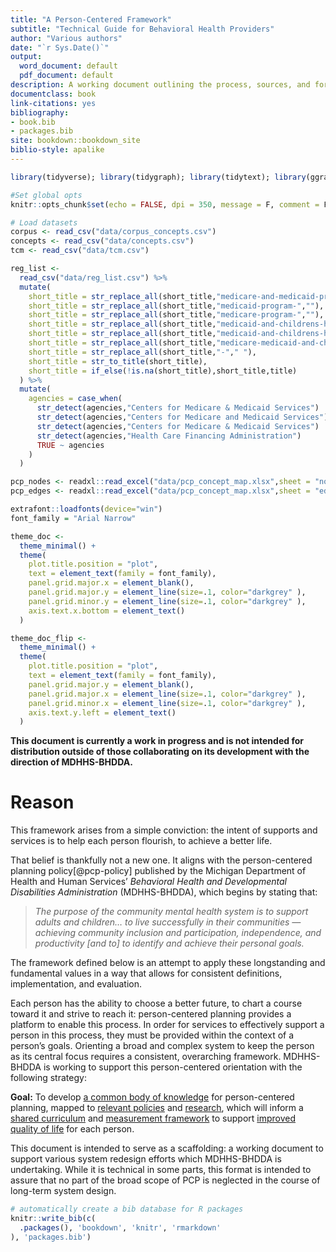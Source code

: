 ```yaml
--- 
title: "A Person-Centered Framework"
subtitle: "Technical Guide for Behavioral Health Providers"
author: "Various authors"
date: "`r Sys.Date()`"
output:
  word_document: default
  pdf_document: default
description: A working document outlining the process, sources, and formation of a comprehensive body of knowledge for person-centered planning.
documentclass: book
link-citations: yes
bibliography:
- book.bib
- packages.bib
site: bookdown::bookdown_site
biblio-style: apalike
---
```


```r
library(tidyverse); library(tidygraph); library(tidytext); library(ggraph)

#Set global opts
knitr::opts_chunk$set(echo = FALSE, dpi = 350, message = F, comment = F)

# Load datasets
corpus <- read_csv("data/corpus_concepts.csv")
concepts <- read_csv("data/concepts.csv")
tcm <- read_csv("data/tcm.csv")

reg_list <- 
  read_csv("data/reg_list.csv") %>%
  mutate(
    short_title = str_replace_all(short_title,"medicare-and-medicaid-programs-",""),
    short_title = str_replace_all(short_title,"medicaid-program-",""),
    short_title = str_replace_all(short_title,"medicare-program-",""),
    short_title = str_replace_all(short_title,"medicaid-and-childrens-health-insurance-programs-",""),
    short_title = str_replace_all(short_title,"medicaid-and-childrens-health-insurance-program-",""),
    short_title = str_replace_all(short_title,"medicare-medicaid-and-childrens-health-insurance-programs",""),
    short_title = str_replace_all(short_title,"-"," "),
    short_title = str_to_title(short_title),
    short_title = if_else(!is.na(short_title),short_title,title)
  ) %>%
  mutate(
    agencies = case_when(
      str_detect(agencies,"Centers for Medicare & Medicaid Services")   ~ "CMS",
      str_detect(agencies,"Centers for Medicare and Medicaid Services") ~ "CMS",
      str_detect(agencies,"Centers for Medicare & Medicaid Services")   ~ "CMS",
      str_detect(agencies,"Health Care Financing Administration")       ~ "CMS",
      TRUE ~ agencies
    )
  ) 

pcp_nodes <- readxl::read_excel("data/pcp_concept_map.xlsx",sheet = "nodes")
pcp_edges <- readxl::read_excel("data/pcp_concept_map.xlsx",sheet = "edges")

```

```r
extrafont::loadfonts(device="win")
font_family = "Arial Narrow"

theme_doc <- 
  theme_minimal() + 
  theme(
    plot.title.position = "plot",
    text = element_text(family = font_family),
    panel.grid.major.x = element_blank(),
    panel.grid.major.y = element_line(size=.1, color="darkgrey" ),
    panel.grid.minor.y = element_line(size=.1, color="darkgrey" ),
    axis.text.x.bottom = element_text()
  )

theme_doc_flip <- 
  theme_minimal() + 
  theme(
    plot.title.position = "plot",
    text = element_text(family = font_family),
    panel.grid.major.y = element_blank(),
    panel.grid.major.x = element_line(size=.1, color="darkgrey" ),
    panel.grid.minor.x = element_line(size=.1, color="darkgrey" ),
    axis.text.y.left = element_text()
  )
```

**This document is currently a work in progress and is not intended for distribution outside of those collaborating on its development with the direction of MDHHS-BHDDA.**

# Reason
 
This framework arises from a simple conviction: the intent of supports and services is to help each person flourish, to achieve a better life.

That belief is thankfully not a new one.  It aligns with the person-centered planning policy[@pcp-policy] published by the Michigan Department of Health and Human Services' *Behavioral Health and Developmental Disabilities Administration* (MDHHS-BHDDA), which begins by stating that:

> *The purpose of the community mental health system is to support adults and children... to live successfully in their communities — achieving community inclusion and participation, independence, and productivity [and to] to identify and achieve their personal goals.*

The framework defined below is an attempt to apply these longstanding and fundamental values in a way that allows for consistent definitions, implementation, and evaluation.   

Each person has the ability to choose a better future, to chart a course toward it and strive to reach it: person-centered planning provides a platform to enable this process.  In order for services to effectively support a person in this process, they must be provided within the context of a person's goals. Orienting a broad and complex system to keep the person as its central focus requires a consistent, overarching framework.  MDHHS-BHDDA is working to support this person-centered orientation with the following strategy:

**Goal:** To develop [a common body of knowledge](#bok) for person-centered planning,
mapped to [relevant policies](#policy) and [research](#research),
which will inform a [shared curriculum](#curriculum)
and [measurement framework](#measure)
to support [improved quality of life](#pcpdca) for each person.

This document is intended to serve as a scaffolding: a working document to support various system redesign efforts which MDHHS-BHDDA is undertaking.  While it is technical in some parts, this format is intended to assure that no part of the broad scope of PCP is neglected in the course of long-term system design.

```r
# automatically create a bib database for R packages
knitr::write_bib(c(
  .packages(), 'bookdown', 'knitr', 'rmarkdown'
), 'packages.bib')
```
